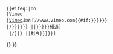  {{#ifeq:{{{link}}}|no
 |Vimeo
 |[[Vimeo]]上的[//www.vimeo.com{{#if:{{{user|{{{u|{{{channel|}}}}}}}}}
 |/{{{user|{{{u|{{{channel|}}}}}}}}} {{{title|{{#if:{{{1|}}}|{{{1}}}|{{PAGENAME}}}}}}}頻道]
  |/{{{id|{{{1|}}}}}} {{{title|{{#if:{{{2|}}}|{{{2}}}|影片}}}}}]
}}
}}<noinclude>{{documentation}}</noinclude>